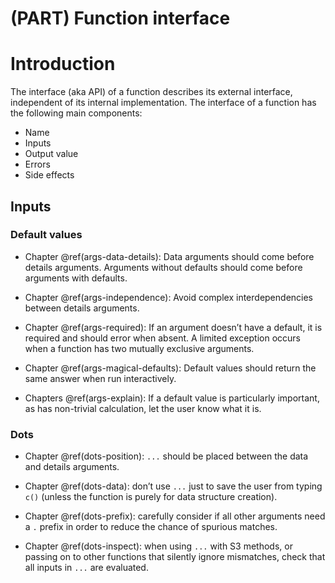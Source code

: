 # (PART) Function interface {-}

# Introduction  {#function-interface  .unnumbered}

The interface (aka API) of a function describes its external interface, independent of its internal implementation. The interface of a function has the following main components:

* Name
* Inputs
* Output value
* Errors
* Side effects

## Inputs

### Default values

* Chapter \@ref(args-data-details): Data arguments should come before details 
  arguments. Arguments without defaults should come before arguments with 
  defaults.
  
* Chapter \@ref(args-independence): Avoid complex interdependencies between
  details arguments.

* Chapter \@ref(args-required): If an argument doesn't have a default, it is
  required and should error when absent. A limited exception occurs when a
  function has two mutually exclusive arguments.

* Chapter \@ref(args-magical-defaults): Default values should return the same 
  answer when run interactively.

* Chapters \@ref(args-explain): If a default value is particularly important,
  as has non-trivial calculation, let the user know what it is.

### Dots

* Chapter \@ref(dots-position): `...` should be placed between the data and 
  details arguments.

* Chapter \@ref(dots-data): don't use `...` just to save the user from typing 
  `c()` (unless the function is purely for data structure creation).

* Chapter \@ref(dots-prefix): carefully consider if all other arguments need a 
  `.` prefix in order to reduce the chance of spurious matches.

* Chapter \@ref(dots-inspect): when using `...` with S3 methods, or passing on 
  to other functions that silently ignore mismatches, check that all inputs in 
  `...` are evaluated.
